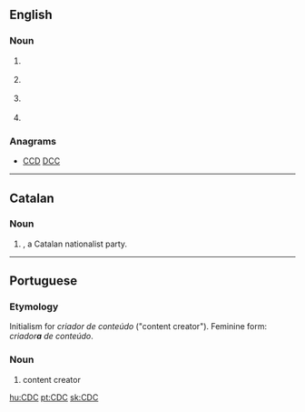 ==English==

===Noun===
{{en-noun}}

# {{label|en|business}} {{w|Control Data Corporation}}
# {{label|en|computing}} {{w|Connected Device Configuration}}
# {{label|en|computing}} {{w|Change data capture}}
# {{label|en|medical|US}} {{w|Centers for Disease Control and Prevention}}

===Anagrams===
* [[CCD#English|CCD]] [[DCC#English|DCC]]

----

==Catalan==
{{wikipedia|lang=ca}}

===Noun===
{{rfc-header|Initialism}}
{{head|ca|initialism}}

# {{label|ca|politics|intitialism}} {{w|Convergència Democràtica de Catalunya}}, a Catalan nationalist party.

----

==Portuguese==

===Etymology===
Initialism for ''criador de conteúdo'' ("content creator"). Feminine form: ''criador'''a''' de conteúdo''.

===Noun===
{{pt-noun|m-f|CDCs}}
# {{label|pt|internet|initialism}} content creator {{gloss|forum or page editor}}

[[hu:CDC]]
[[pt:CDC]]
[[sk:CDC]]